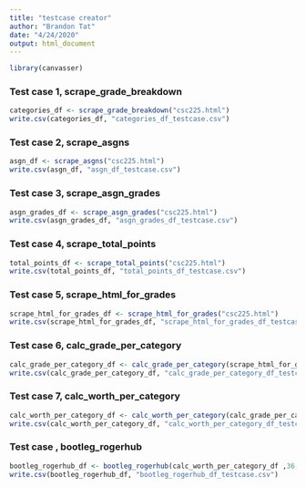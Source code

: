 ```yaml
---
title: "testcase creator"
author: "Brandon Tat"
date: "4/24/2020"
output: html_document
---
```


```r
library(canvasser)
```

### Test case 1, scrape_grade_breakdown
```r
categories_df <- scrape_grade_breakdown("csc225.html")
write.csv(categories_df, "categories_df_testcase.csv")
```

### Test case 2, scrape_asgns
```r
asgn_df <- scrape_asgns("csc225.html")
write.csv(asgn_df, "asgn_df_testcase.csv")
```

### Test case 3, scrape_asgn_grades
```r
asgn_grades_df <- scrape_asgn_grades("csc225.html")
write.csv(asgn_grades_df, "asgn_grades_df_testcase.csv")
```

### Test case 4, scrape_total_points
```r
total_points_df <- scrape_total_points("csc225.html")
write.csv(total_points_df, "total_points_df_testcase.csv")
```

### Test case 5, scrape_html_for_grades
```r
scrape_html_for_grades_df <- scrape_html_for_grades("csc225.html")
write.csv(scrape_html_for_grades_df, "scrape_html_for_grades_df_testcase.csv")
```

### Test case 6, calc_grade_per_category
```r
calc_grade_per_category_df <- calc_grade_per_category(scrape_html_for_grades_df)
write.csv(calc_grade_per_category_df, "calc_grade_per_category_df_testcase.csv")
```

### Test case 7, calc_worth_per_category
```r
calc_worth_per_category_df <- calc_worth_per_category(calc_grade_per_category_df, c(40,26))
write.csv(calc_worth_per_category_df, "calc_worth_per_category_df_testcase.csv")
```

### Test case , bootleg_rogerhub
```r
bootleg_rogerhub_df <- bootleg_rogerhub(calc_worth_per_category_df ,36, 93)
write.csv(bootleg_rogerhub_df, "bootleg_rogerhub_df_testcase.csv")
```
